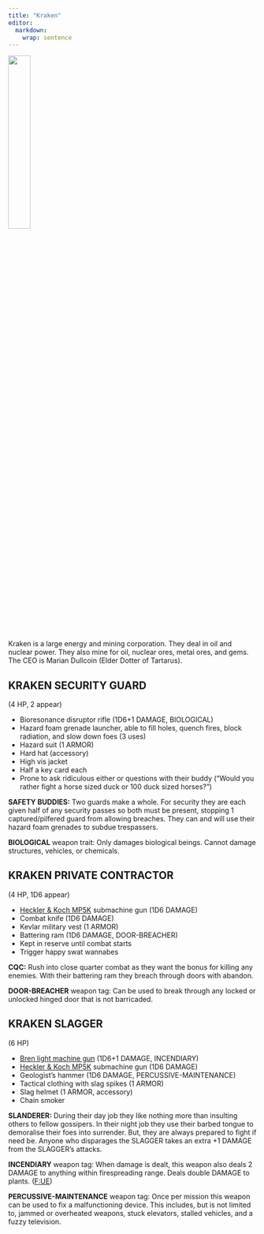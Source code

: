 ```yaml
---
title: "Kraken"
editor: 
  markdown: 
    wrap: sentence
---
```


![](images/Kraken.png){width=30% fig-align="center"}

Kraken is a large energy and mining corporation. They deal in oil and nuclear power. They also mine for oil, nuclear ores, metal ores, and gems. The CEO is Marian Dullcoin (Elder Dotter of Tartarus).

## KRAKEN SECURITY GUARD {#kraken_guard}

(4 HP, 2 appear)

- Bioresonance disruptor rifle (1D6+1 DAMAGE, BIOLOGICAL)
- Hazard foam grenade launcher, able to fill holes, quench fires, block radiation, and slow down foes (3 uses)
- Hazard suit (1 ARMOR)
- Hard hat (accessory)
- High vis jacket
- Half a key card each
- Prone to ask ridiculous either or questions with their buddy (“Would you rather fight a horse sized duck or 100 duck sized horses?”)

__SAFETY BUDDIES:__ Two guards make a whole. For security they are each given half of any security passes so both must be present, stopping 1 captured/pilfered guard from allowing breaches. They can and will use their hazard foam grenades to subdue trespassers.

__BIOLOGICAL__ weapon trait: Only damages biological beings. Cannot damage structures, vehicles, or chemicals. 

## KRAKEN PRIVATE CONTRACTOR {#kraken_contractors}

(4 HP, 1D6 appear)

- [Heckler & Koch MP5K](https://en.wikipedia.org/wiki/Heckler_%26_Koch_MP5) submachine gun (1D6 DAMAGE)
- Combat knife (1D6 DAMAGE)
- Kevlar military vest (1 ARMOR)
- Battering ram (1D6 DAMAGE, DOOR-BREACHER)
- Kept in reserve until combat starts
- Trigger happy swat wannabes

__CQC:__ Rush into close quarter combat as they want the bonus for killing any enemies. With their battering ram they breach through doors with abandon.

__DOOR-BREACHER__ weapon tag: Can be used to break through any locked or unlocked hinged door that is not barricaded.

## KRAKEN SLAGGER {#kraken_slagger}

(6 HP)

- [Bren light machine gun](https://en.wikipedia.org/wiki/Bren_light_machine_gun) (1D6+1 DAMAGE, INCENDIARY)
- [Heckler & Koch MP5K](https://en.wikipedia.org/wiki/Heckler_%26_Koch_MP5) submachine gun (1D6 DAMAGE)
- Geologist's hammer (1D6 DAMAGE, PERCUSSIVE-MAINTENANCE)
- Tactical clothing with slag spikes (1 ARMOR)
- Slag helmet (1 ARMOR, accessory)
- Chain smoker

__SLANDERER:__ During their day job they like nothing more than insulting others to fellow gossipers.
In their night job they use their barbed tongue to demoralise their foes into surrender.
But, they are always prepared to fight if need be.
Anyone who disparages the SLAGGER takes an extra +1 DAMAGE from the SLAGGER's attacks.

__INCENDIARY__ weapon tag: When damage is dealt, this weapon also deals 2 DAMAGE to anything within firespreading range. Deals double DAMAGE to plants. ([F:UE](https://claymorerpgs.itch.io/fist))

__PERCUSSIVE-MAINTENANCE__ weapon tag: Once per mission this weapon can be used to fix a malfunctioning device.
This includes, but is not limited to, jammed or overheated weapons, stuck elevators, stalled vehicles, and a fuzzy television.

